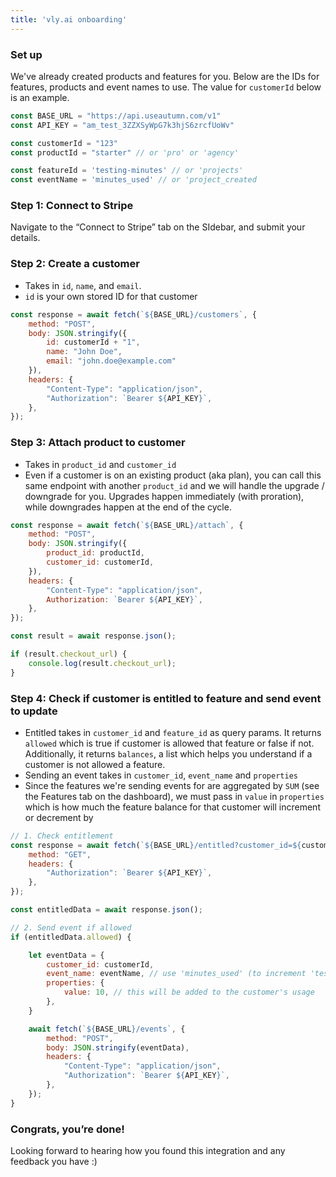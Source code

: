 ```yaml
---
title: 'vly.ai onboarding'
---
```


### Set up

We've already created products and features for you. Below are the IDs for features, products and event names to use. The value for `customerId` below is an example.

```js
const BASE_URL = "https://api.useautumn.com/v1"
const API_KEY = "am_test_3ZZXSyWpG7k3hjS6zrcfUoWv"

const customerId = "123"
const productId = "starter" // or 'pro' or 'agency'

const featureId = 'testing-minutes' // or 'projects'
const eventName = 'minutes_used' // or 'project_created
```

### Step 1: Connect to Stripe

Navigate to the “Connect to Stripe” tab on the SIdebar, and submit your details.

### Step 2: Create a customer

- Takes in `id`, `name`, and `email`.
- `id` is your own stored ID for that customer

```js
const response = await fetch(`${BASE_URL}/customers`, {
	method: "POST",
	body: JSON.stringify({
		id: customerId + "1",
		name: "John Doe",
		email: "john.doe@example.com"
	}),
	headers: {
		"Content-Type": "application/json",
		"Authorization": `Bearer ${API_KEY}`,
	},
});
```

### Step 3: Attach product to customer

- Takes in `product_id` and `customer_id`
- Even if a customer is on an existing product (aka plan), you can call this same endpoint with another `product_id` and we will handle the upgrade / downgrade for you. Upgrades happen immediately (with proration), while downgrades happen at the end of the cycle.

```js
const response = await fetch(`${BASE_URL}/attach`, {
	method: "POST",
	body: JSON.stringify({
		product_id: productId,
		customer_id: customerId,
	}),
	headers: {
		"Content-Type": "application/json",
		Authorization: `Bearer ${API_KEY}`,
	},
});

const result = await response.json();

if (result.checkout_url) {
	console.log(result.checkout_url);
}
```

### Step 4: Check if customer is entitled to feature and send event to update

- Entitled takes in `customer_id` and `feature_id` as query params. It returns `allowed` which is true if customer is allowed that feature or false if not. Additionally, it returns `balances`, a list which helps you understand if a customer is not allowed a feature.
- Sending an event takes in `customer_id`, `event_name` and `properties`
- Since the features we're sending events for are aggregated by `SUM` (see the Features tab on the dashboard), we must pass in `value` in `properties` which is how much the feature balance for that customer will increment or decrement by

```js
// 1. Check entitlement
const response = await fetch(`${BASE_URL}/entitled?customer_id=${customerId}&feature_id=${featureId}`, {
	method: "GET",
	headers: {
		"Authorization": `Bearer ${API_KEY}`,
	},
});

const entitledData = await response.json();

// 2. Send event if allowed
if (entitledData.allowed) {

	let eventData = {
		customer_id: customerId,
		event_name: eventName, // use 'minutes_used' (to increment 'test-minutes') or 'project_created' (to increment 'projects')
		properties: {
			value: 10, // this will be added to the customer's usage
		},
	}

	await fetch(`${BASE_URL}/events`, {
		method: "POST",
		body: JSON.stringify(eventData),
		headers: {
			"Content-Type": "application/json",
			"Authorization": `Bearer ${API_KEY}`,
		},
	});
}
```

### Congrats, you’re done!

Looking forward to hearing how you found this integration and any feedback you have :)